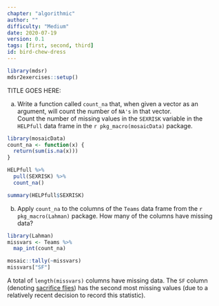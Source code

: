 ```yaml
---
chapter: "algorithmic"
author: ""
difficulty: "Medium"
date: 2020-07-19 
version: 0.1
tags: [first, second, third]
id: bird-chew-dress
---
```


```r
library(mdsr)
mdsr2exercises::setup()
```

TITLE GOES HERE: 

a. Write a function called `count_na` that, when given a vector as an argument, will count the number of `NA's` in that vector.  
Count the number of missing values in the `SEXRISK` variable in the `HELPfull` data frame in the `r pkg_macro(mosaicData)` package.

 <!--begin-answer-->
```r
library(mosaicData)
count_na <- function(x) {
  return(sum(is.na(x)))
}

HELPfull %>%
  pull(SEXRISK) %>%
  count_na()

summary(HELPfull$SEXRISK)
```
  <!--end-answer-->

b. Apply `count_na` to the columns of the `Teams` data frame from the `r pkg_macro(Lahman)` package. 
How many of the columns have missing data?

 <!--begin-answer-->
```r
library(Lahman)
missvars <- Teams %>%
  map_int(count_na)

mosaic::tally(~missvars)
missvars["SF"]
```
A total of `length(missvars)` columns have missing data. 
The `SF` column (denoting [sacrifice flies](https://en.wikipedia.org/wiki/Sacrifice_fly)) has the second most missing values (due to a relatively recent decision to record this statistic).
  <!--end-answer-->

